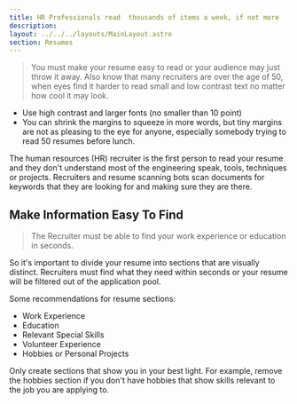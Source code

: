 ```yaml
---
title: HR Professionals read  thousands of items a week, if not more
description: 
layout: ../../../layouts/MainLayout.astro
section: Resumes
---
```


> You must make your resume easy to read or your audience may just throw it away. Also know that many recruiters are over the age of 50, when eyes find it harder to read small and low contrast text no matter how cool it may look.
- Use high contrast and larger fonts (no smaller than 10 point)
- You can shrink the margins to squeeze in more words, but tiny margins are not as pleasing to the eye for anyone, especially somebody trying to read 50 resumes before lunch.

The human resources (HR) recruiter is the first person to read your resume and they don't understand most of the engineering speak, tools, techniques or projects. Recruiters and resume scanning bots scan documents for keywords that they are looking for and making sure they are there. 

## Make Information Easy To Find

> The Recruiter must be able to find your work experience or education in seconds. 

So it's important to divide your resume into sections that are visually distinct. Recruiters must find what they need within seconds or your resume will be filtered out of the application pool.

Some recommendations for resume sections:

- Work Experience
- Education
- Relevant Special Skills
- Volunteer Experience
- Hobbies or Personal Projects

Only create sections that show you in your best light. For example, remove the hobbies section if you don't have hobbies that show skills relevant to the job you are applying to.

